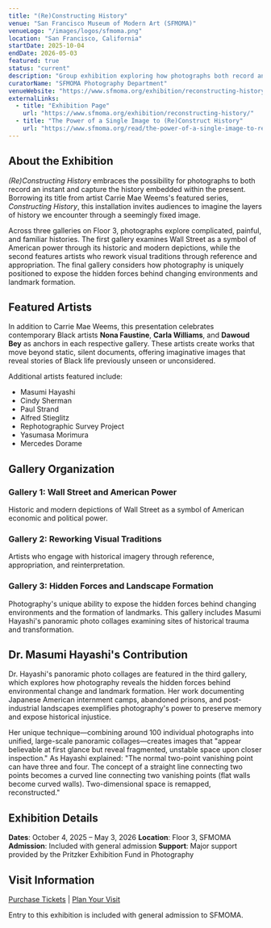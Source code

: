 ```yaml
---
title: "(Re)Constructing History"
venue: "San Francisco Museum of Modern Art (SFMOMA)"
venueLogo: "/images/logos/sfmoma.png"
location: "San Francisco, California"
startDate: 2025-10-04
endDate: 2026-05-03
featured: true
status: "current"
description: "Group exhibition exploring how photographs both record an instant and capture the history embedded within the present, featuring contemporary Black artists alongside Masumi Hayashi's work examining complicated, painful, and familiar histories."
curatorName: "SFMOMA Photography Department"
venueWebsite: "https://www.sfmoma.org/exhibition/reconstructing-history/"
externalLinks:
  - title: "Exhibition Page"
    url: "https://www.sfmoma.org/exhibition/reconstructing-history/"
  - title: "The Power of a Single Image to (Re)Construct History"
    url: "https://www.sfmoma.org/read/the-power-of-a-single-image-to-reconstruct-history/"
---
```


## About the Exhibition

_(Re)Constructing History_ embraces the possibility for photographs to both record an instant and capture the history embedded within the present. Borrowing its title from artist Carrie Mae Weems's featured series, _Constructing History_, this installation invites audiences to imagine the layers of history we encounter through a seemingly fixed image.

Across three galleries on Floor 3, photographs explore complicated, painful, and familiar histories. The first gallery examines Wall Street as a symbol of American power through its historic and modern depictions, while the second features artists who rework visual traditions through reference and appropriation. The final gallery considers how photography is uniquely positioned to expose the hidden forces behind changing environments and landmark formation.

## Featured Artists

In addition to Carrie Mae Weems, this presentation celebrates contemporary Black artists **Nona Faustine**, **Carla Williams**, and **Dawoud Bey** as anchors in each respective gallery. These artists create works that move beyond static, silent documents, offering imaginative images that reveal stories of Black life previously unseen or unconsidered.

Additional artists featured include:
- Masumi Hayashi
- Cindy Sherman
- Paul Strand
- Alfred Stieglitz
- Rephotographic Survey Project
- Yasumasa Morimura
- Mercedes Dorame

## Gallery Organization

### Gallery 1: Wall Street and American Power
Historic and modern depictions of Wall Street as a symbol of American economic and political power.

### Gallery 2: Reworking Visual Traditions
Artists who engage with historical imagery through reference, appropriation, and reinterpretation.

### Gallery 3: Hidden Forces and Landscape Formation
Photography's unique ability to expose the hidden forces behind changing environments and the formation of landmarks. This gallery includes Masumi Hayashi's panoramic photo collages examining sites of historical trauma and transformation.

## Dr. Masumi Hayashi's Contribution

Dr. Hayashi's panoramic photo collages are featured in the third gallery, which explores how photography reveals the hidden forces behind environmental change and landmark formation. Her work documenting Japanese American internment camps, abandoned prisons, and post-industrial landscapes exemplifies photography's power to preserve memory and expose historical injustice.

Her unique technique—combining around 100 individual photographs into unified, large-scale panoramic collages—creates images that "appear believable at first glance but reveal fragmented, unstable space upon closer inspection." As Hayashi explained: "The normal two-point vanishing point can have three and four. The concept of a straight line connecting two points becomes a curved line connecting two vanishing points (flat walls become curved walls). Two-dimensional space is remapped, reconstructed."

## Exhibition Details

**Dates**: October 4, 2025 – May 3, 2026
**Location**: Floor 3, SFMOMA
**Admission**: Included with general admission
**Support**: Major support provided by the Pritzker Exhibition Fund in Photography

## Visit Information

[Purchase Tickets](https://tickets.sfmoma.org/tickets) | [Plan Your Visit](https://www.sfmoma.org/visit/)

Entry to this exhibition is included with general admission to SFMOMA.
